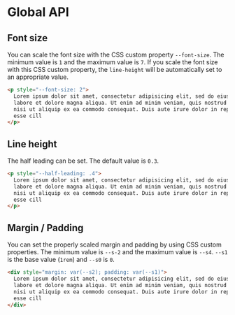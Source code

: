 
<Meta title="3: Global API" />

# Global API

## Font size

You can scale the font size with the CSS custom property `--font-size`. The minimum value is `1` and the maximum value is `7`. If you scale the font size with this CSS custom property, the `line-height` will be automatically set to an appropriate value.

```html
<p style="--font-size: 2">
  Lorem ipsum dolor sit amet, consectetur adipisicing elit, sed do eiusmod tempor incididunt ut
  labore et dolore magna aliqua. Ut enim ad minim veniam, quis nostrud exercitation ullamco laboris
  nisi ut aliquip ex ea commodo consequat. Duis aute irure dolor in reprehenderit in voluptate velit
  esse cill
</p>
```

## Line height

The half leading can be set. The default value is `0.3`.

```html
<p style="--half-leading: .4">
  Lorem ipsum dolor sit amet, consectetur adipisicing elit, sed do eiusmod tempor incididunt ut
  labore et dolore magna aliqua. Ut enim ad minim veniam, quis nostrud exercitation ullamco laboris
  nisi ut aliquip ex ea commodo consequat. Duis aute irure dolor in reprehenderit in voluptate velit
  esse cill
</p>
```

## Margin / Padding

You can set the properly scaled margin and padding by using CSS custom properties. The minimum value is `--s-2` and the maximum value is `--s4`. `--s1` is the base value (`1rem`) and `--s0` is `0`.

```html
<div style="margin: var(--s2); padding: var(--s1)">
  Lorem ipsum dolor sit amet, consectetur adipisicing elit, sed do eiusmod tempor incididunt ut
  labore et dolore magna aliqua. Ut enim ad minim veniam, quis nostrud exercitation ullamco laboris
  nisi ut aliquip ex ea commodo consequat. Duis aute irure dolor in reprehenderit in voluptate velit
  esse cill
</div>
```
